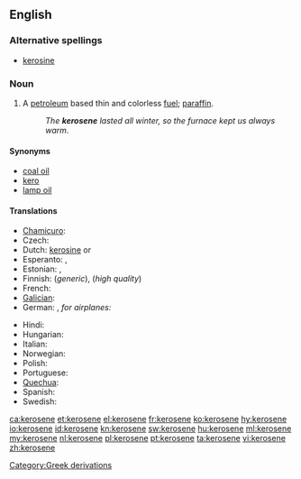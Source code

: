 {{wikipedia}}
==English==

===Alternative spellings===
* [[kerosine]]

===Noun===
{{en-noun|s|-}}

# {{US}} A [[petroleum]] based thin and colorless [[fuel]]; {{British}} [[paraffin]].
#: ''The '''kerosene''' lasted all winter, so the furnace kept us always warm''.

====Synonyms====
* [[coal oil]]
* [[kero]]
* [[lamp oil]]

====Translations====
{{trans-top|thin, colorless fuel}}
* [[Chamicuro]]: {{tø|ccc|kerosina}}
* Czech: {{t-|cs|petrolej|m}}
* Dutch: [[kerosine#Dutch|kerosine]] {{m}} or {{f}}
* Esperanto: {{t-|eo|keroseno|xs=Esperanto}},  {{t-|eo|petrolo|xs=Esperanto}}
* Estonian: {{t|et|petrooleum}}, {{t|et|lambiõli}}
* Finnish: {{t-|fi|petroli}} (''generic''), {{t+|fi|kerosiini}} (''high quality'')
* French: {{t+|fr|kérosène|m}}
* [[Galician]]: {{t-|gl|queroseno|m|xs=Galician}}
* German: {{t-|fi|Petroleum|n}}, ''for airplanes:'' {{t+|de|Kerosin|n}}
{{trans-mid}}
* Hindi: {{tø|hi|मिट्टी का तेल|tr=miṭṭī kā tel}}
* Hungarian: {{t+|hu|kerozin}}
* Italian: {{t-|it|cherosene|m}}
* Norwegian: {{t-|no|paraffin|m}}
* Polish: {{t+|pl|nafta|f}}
* Portuguese: {{t+|pt|querosene|n}}
* [[Quechua]]: {{t-|qu|kirusini|xs=Quechua}}
* Spanish: {{t-|es|queroseno|m}}
* Swedish: {{t-|sv|fotogen|c}}
{{trans-bottom}}

[[Category:Greek derivations]]

[[ca:kerosene]]
[[et:kerosene]]
[[el:kerosene]]
[[fr:kerosene]]
[[ko:kerosene]]
[[hy:kerosene]]
[[io:kerosene]]
[[id:kerosene]]
[[kn:kerosene]]
[[sw:kerosene]]
[[hu:kerosene]]
[[ml:kerosene]]
[[my:kerosene]]
[[nl:kerosene]]
[[pl:kerosene]]
[[pt:kerosene]]
[[ta:kerosene]]
[[vi:kerosene]]
[[zh:kerosene]]